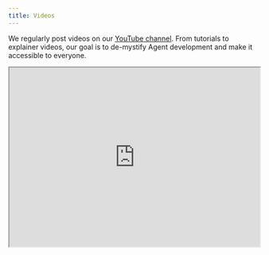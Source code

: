 ```yaml
---
title: Videos
---
```


We regularly post videos on our [YouTube channel](https://www.youtube.com/@phidata). From tutorials to explainer videos, our goal is to de-mystify Agent development and make it accessible to everyone.

<iframe
  width="100%"
  height="360"
  src="https://www.youtube.com/embed/sK9cRKYNVZ8"
  title="YouTube video player"
  allow="accelerometer; autoplay; clipboard-write; encrypted-media; gyroscope; picture-in-picture"
  allowFullScreen
/>

## Agents 101

<CardGroup cols={2}>
  <Card
    href="https://www.youtube.com/watch?v=sK9cRKYNVZ8"
    title="Introduction and Setup"
    img="/images/video-thumbnail/agents-introduction-and-setup.png"
  />
  <Card
    href="https://www.youtube.com/watch?v=SgtJVSkDGZw"
    title="Agent UI Overview"
    img="/images/video-thumbnail/agent-ui.png"
  />
  <Card
    href="https://www.youtube.com/watch?v=d-Kh0SvgB6k"
    title="Fully local Agents with Ollama"
    img="/images/video-thumbnail/local-agents-ollama.png"
  />
  <Card
    href="https://www.youtube.com/watch?v=8NjHxCy7J9w"
    title="Local Agents with Llama3.1:8b"
    img="/images/video-thumbnail/local-agents-llama3.1-8b.png"
  />
  <Card
    href="https://www.youtube.com/watch?v=HTXXpoz3c-g"
    title="Agent Memory"
    img="/images/video-thumbnail/agent-memory.png"
  />
  <Card
    href="https://www.youtube.com/watch?v=epKGaLle2ak"
    title="Reasoning Agents"
    img="/images/video-thumbnail/reasoning-agents.png"
  />
</CardGroup>
